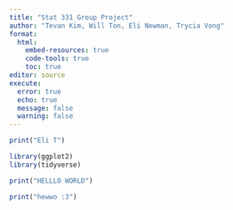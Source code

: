 ```yaml
---
title: "Stat 331 Group Project"
author: "Tevan Kim, Will Ton, Eli Newman, Trycia Vong"
format: 
  html:
    embed-resources: true
    code-tools: true
    toc: true
editor: source
execute: 
  error: true
  echo: true
  message: false
  warning: false
---
```


```r
print("Eli T")
```

```r
library(ggplot2)
library(tidyverse)
```

```r
print("HELLLO WORLD")
```

```r
print("hewwo :3")
```

